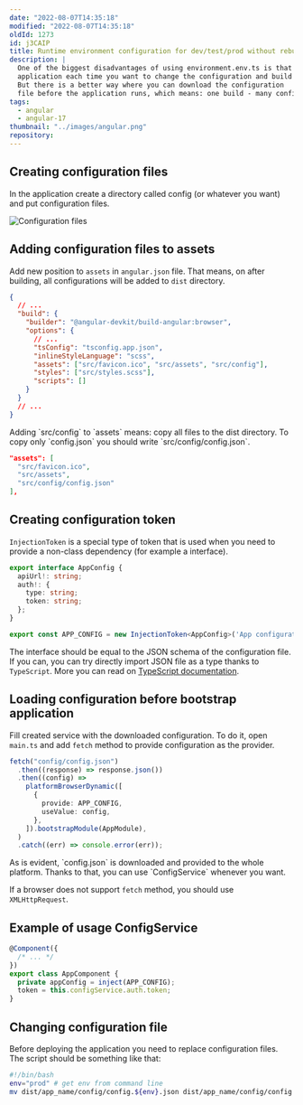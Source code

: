 ```yaml
---
date: "2022-08-07T14:35:18"
modified: "2022-08-07T14:35:18"
oldId: 1273
id: j3CAIP
title: Runtime environment configuration for dev/test/prod without rebuilding Angular application
description: |
  One of the biggest disadvantages of using environment.env.ts is that you have to rebuild your
  application each time you want to change the configuration and build for each environment separately.
  But there is a better way where you can download the configuration
  file before the application runs, which means: one build - many configurations.
tags:
  - angular
  - angular-17
thumbnail: "../images/angular.png"
repository:
---
```



## Creating configuration files

In the application create a directory called config (or whatever you want) and put configuration files.

![Configuration files](./config_files.png)

## Adding configuration files to assets

Add new position to `assets` in `angular.json` file. That means, on after building, all configurations will be added to `dist` directory.

```json
{
  // ...
  "build": {
    "builder": "@angular-devkit/build-angular:browser",
    "options": {
      // ...
      "tsConfig": "tsconfig.app.json",
      "inlineStyleLanguage": "scss",
      "assets": ["src/favicon.ico", "src/assets", "src/config"],
      "styles": ["src/styles.scss"],
      "scripts": []
    }
  }
  // ...
}
```

<Note type="CRITICAL">
  Adding `src/config` to `assets` means: copy all files to the dist directory. To copy only `config.json` you should
  write `src/config/config.json`.

```json
"assets": [
  "src/favicon.ico",
  "src/assets",
  "src/config/config.json"
],
```

</Note>

## Creating configuration token

`InjectionToken` is a special type of token that is used when you need to provide a non-class dependency (for example a interface).

```ts
export interface AppConfig {
  apiUrl!: string;
  auth!: {
    type: string;
    token: string;
  };
}

export const APP_CONFIG = new InjectionToken<AppConfig>('App configuration');
```

<Note type="HELPFUL">

The interface should be equal to the JSON schema of the configuration file.
If you can, you can try directly import JSON file as a type thanks to `TypeScript`.
More you can read on [TypeScript documentation](https://www.typescriptlang.org/docs/handbook/release-notes/typescript-5-3.html).

</Note>

## Loading configuration before bootstrap application

Fill created service with the downloaded configuration.
To do it, open `main.ts` and add `fetch` method to provide configuration as the provider.

```ts
fetch("config/config.json")
  .then((response) => response.json())
  .then((config) =>
    platformBrowserDynamic([
      {
        provide: APP_CONFIG,
        useValue: config,
      },
    ]).bootstrapModule(AppModule),
  )
  .catch((err) => console.error(err));
```

<Note type="HELPFUL">
  As is evident, `config.json` is downloaded and provided to the whole platform. Thanks to that, you can use
  `ConfigService` whenever you want.
</Note>

<Note type="CRITICAL">

If a browser does not support `fetch` method, you should use `XMLHttpRequest`.

</Note>

## Example of usage ConfigService

```ts
@Component({
  /* ... */
})
export class AppComponent {
  private appConfig = inject(APP_CONFIG);
  token = this.configService.auth.token;
}
```

## Changing configuration file

Before deploying the application you need to replace configuration files. The script should be something like that:

```bash
#!/bin/bash
env="prod" # get env from command line
mv dist/app_name/config/config.${env}.json dist/app_name/config/config.json
```
